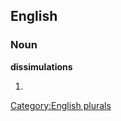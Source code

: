 ==English==

===Noun===
'''dissimulations'''

# {{plural of|[[dissimulation]]}}

[[Category:English plurals]]